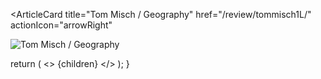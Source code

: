 <ArticleCard
  title="Tom Misch / Geography"
  href="/review/tommisch1L/"
  actionIcon="arrowRight"
>

![Tom Misch / Geography](../../images/cd/tommisch1L.jpg)

</ArticleCard>

  return (
    <>
      {children}
    </>
  );
}